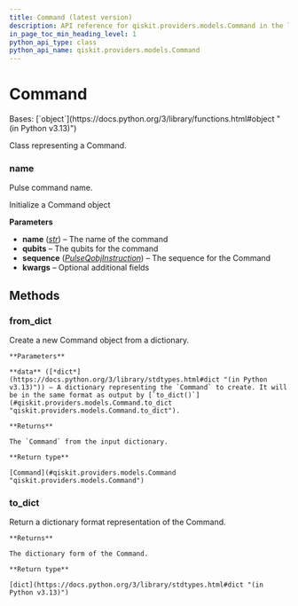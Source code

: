 ```yaml
---
title: Command (latest version)
description: API reference for qiskit.providers.models.Command in the latest version of qiskit
in_page_toc_min_heading_level: 1
python_api_type: class
python_api_name: qiskit.providers.models.Command
---
```


# Command

<Class id="qiskit.providers.models.Command" isDedicatedPage={true} github="https://github.com/Qiskit/qiskit/tree/stable/1.3/qiskit/providers/models/pulsedefaults.py#L96-L162" signature="qiskit.providers.models.Command(name, qubits=None, sequence=None, **kwargs)" modifiers="class">
  Bases: [`object`](https://docs.python.org/3/library/functions.html#object "(in Python v3.13)")

  Class representing a Command.

  ### name

  <Attribute id="qiskit.providers.models.Command.name">
    Pulse command name.
  </Attribute>

  Initialize a Command object

  **Parameters**

  *   **name** ([*str*](https://docs.python.org/3/library/stdtypes.html#str "(in Python v3.13)")) – The name of the command
  *   **qubits** – The qubits for the command
  *   **sequence** ([*PulseQobjInstruction*](qobj-pulse-qobj-instruction "qiskit.qobj.PulseQobjInstruction")) – The sequence for the Command
  *   **kwargs** – Optional additional fields

  ## Methods

  ### from\_dict

  <Function id="qiskit.providers.models.Command.from_dict" github="https://github.com/Qiskit/qiskit/tree/stable/1.3/qiskit/providers/models/pulsedefaults.py#L142-L162" signature="from_dict(data)" modifiers="classmethod">
    Create a new Command object from a dictionary.

    **Parameters**

    **data** ([*dict*](https://docs.python.org/3/library/stdtypes.html#dict "(in Python v3.13)")) – A dictionary representing the `Command` to create. It will be in the same format as output by [`to_dict()`](#qiskit.providers.models.Command.to_dict "qiskit.providers.models.Command.to_dict").

    **Returns**

    The `Command` from the input dictionary.

    **Return type**

    [Command](#qiskit.providers.models.Command "qiskit.providers.models.Command")
  </Function>

  ### to\_dict

  <Function id="qiskit.providers.models.Command.to_dict" github="https://github.com/Qiskit/qiskit/tree/stable/1.3/qiskit/providers/models/pulsedefaults.py#L128-L140" signature="to_dict()">
    Return a dictionary format representation of the Command.

    **Returns**

    The dictionary form of the Command.

    **Return type**

    [dict](https://docs.python.org/3/library/stdtypes.html#dict "(in Python v3.13)")
  </Function>
</Class>

